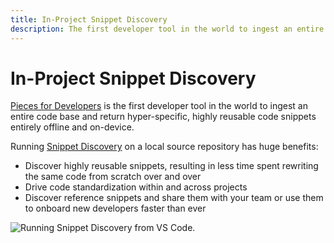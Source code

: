 ```yaml
---
title: In-Project Snippet Discovery
description: The first developer tool in the world to ingest an entire code base and return hyper-specific, highly reusable code snippets entirely offline and on-device.
---
```


# In-Project Snippet Discovery
<a href="{{ website.links.home }}">Pieces for Developers</a> is the first developer tool in the world to ingest an entire code base and return hyper-specific, highly reusable code snippets entirely offline and on-device.

Running <a href="{{ website.internal.product_highlights.in_project_snippet_discovery }}">Snippet Discovery</a> on a local source repository has huge benefits:
  - Discover highly reusable snippets, resulting in less time spent rewriting the same code from scratch over and over
  - Drive code standardization within and across projects
  - Discover reference snippets and share them with your team or use them to onboard new developers faster than ever

![Running Snippet Discovery from VS Code.](https://storage.googleapis.com/pieces_static_resources/vs_code_marketplace/GIFs/SNIPPET_DISCOVERY_VS_CODE_MIN)
